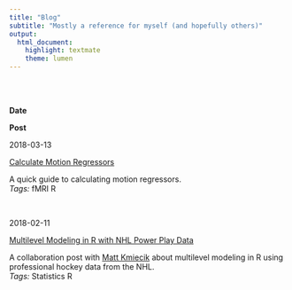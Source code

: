 ```yaml
---
title: "Blog"
subtitle: "Mostly a reference for myself (and hopefully others)"
output: 
  html_document:
    highlight: textmate
    theme: lumen
---
```


<BR><BR>

<div class="divTable">
<div class="divTableBody">

<div class="divTableRow"><div class="divTableCell">
**Date**
</div><div class="divTableCell">
**Post**
</div></div>

<!-- <div class="divTableRow"><div class="divTableCell"> -->
<!-- 2018-03-13 -->
<!-- </div><div class="divTableCell"> -->
<!-- <div class="divBlogTitle"> -->
<!-- [Introductory Univariate Statistics in Psychology Performed as General Linear Models (GLM) in R](blog_Introductory_Univariate_Statistics_in_Psychology_Performed_as_General_Linear_Models_in_R.html) -->
<!-- </div> -->
<!-- A terse comparison of typical introductory univariate statistics in psychology performed as GLMs in R. -->
<!-- <BR>*Tags:* <span class="badge badge-pill badge-light">Statistics</span> -->
<!-- <span class="badge badge-pill badge-primary">R</span> -->
<!-- </div></div> -->

<div class="divTableRow"><div class="divTableCell">
2018-03-13
</div><div class="divTableCell">
<div class="divBlogTitle">
[Calculate Motion Regressors](blog_Calculate_Motion_Regressors.html)
</div>
A quick guide to calculating motion regressors.
<BR>*Tags:* <span class="badge badge-pill badge-dark">fMRI</span>
<span class="badge badge-pill badge-primary">R</span>
</div></div>

<BR>

<div class="divTableRow"><div class="divTableCell">
2018-02-11
</div><div class="divTableCell">
<div class="divBlogTitle">
<a href="https://mattkmiecik.com/post-Multilevel-Modeling-in-R-with-NHL-Power-Play-Data.html" target="_blank">Multilevel Modeling in R with NHL Power Play Data</a>
</div>
A collaboration post with [Matt Kmiecik](https://mattkmiecik.com) about multilevel modeling in R using professional hockey data from the NHL.
<BR>*Tags:* <span class="badge badge-pill badge-light">Statistics</span>
<span class="badge badge-pill badge-primary">R</span>
</div></div>

</div>
</div>